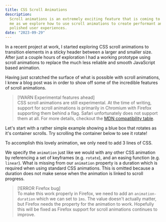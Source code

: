 ```yaml
---
title: CSS Scroll Animations
description:
  Scroll animations is an extremely exciting feature that is coming to CSS. Join
  me as we explore how to use scroll animations to create performant and well
  polished user experiences.
date: "2023-09-29"
---
```



In a recent project at work, I started exploring CSS scroll animations to
transition elements in a sticky header between a larger and smaller size. After
just a couple hours of exploration I had a working prototype using scroll
animations to replace the much less reliable and smooth JavaScript based
animation.

Having just scratched the surface of what is possible with scroll animations, I
knew a blog post was in order to show off some of the incredible features of
scroll animations.

> [!WARN Experimental features ahead]  
> CSS scroll animations are still experimental. At the time of writing, support
> for scroll animations is primarily in Chromium with Firefox supporting them
> behind a flag. Safari unfortunately does not support them at all. For more
> details, checkout the
> [MDN compatibility table](https://developer.mozilla.org/en-US/docs/Web/CSS/animation-timeline#browser_compatibility).

Let's start with a rather simple example showing a blue box that rotates as it's
container scrolls. Try scrolling the container below to see it rotate!

<Demo>
  <BasicScroll />
</Demo>

To accomplish this lovely animation, we only need to add 3 lines of CSS.

<CodeBlock filename="BasicScroll.css" meta="[28-30]" />

We specify the `animation` just like we would with any other CSS animation by
referencing a set of keyframes (e.g. `rotate`), and an easing function (e.g.
`linear`). What is missing from our `animation` property is a duration which is
required when using standard CSS animations. This is omitted because a duration
does not make sense when the animation is linked to scroll progress.

> [!ERROR Firefox bug]  
> To make this work properly in Firefox, we need to add an `animation-duration`
> which we can set to `1ms`. The value doesn't actually matter, but Firefox
> needs the property for the animation to work. Hopefully this will be fixed as
> Firefox support for scroll animations continues to improve.
